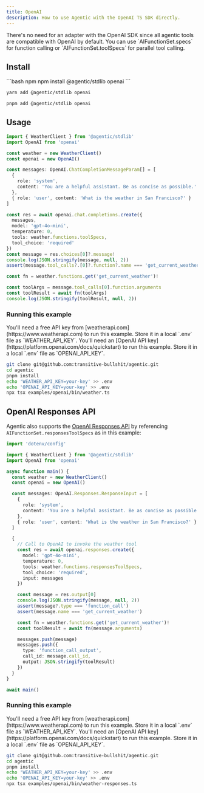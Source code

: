 ```yaml
---
title: OpenAI
description: How to use Agentic with the OpenAI TS SDK directly.
---
```


<Note>
  There's no need for an adapter with the OpenAI SDK since all agentic tools are
  compatible with OpenAI by default. You can use `AIFunctionSet.specs` for
  function calling or `AIFunctionSet.toolSpecs` for parallel tool calling.
</Note>

## Install

<CodeGroup>
```bash npm
npm install @agentic/stdlib openai
```

```bash yarn
yarn add @agentic/stdlib openai
```

```bash pnpm
pnpm add @agentic/stdlib openai
```

</CodeGroup>

## Usage

```ts
import { WeatherClient } from '@agentic/stdlib'
import OpenAI from 'openai'

const weather = new WeatherClient()
const openai = new OpenAI()

const messages: OpenAI.ChatCompletionMessageParam[] = [
  {
    role: 'system',
    content: 'You are a helpful assistant. Be as concise as possible.'
  },
  { role: 'user', content: 'What is the weather in San Francisco?' }
]

const res = await openai.chat.completions.create({
  messages,
  model: 'gpt-4o-mini',
  temperature: 0,
  tools: weather.functions.toolSpecs,
  tool_choice: 'required'
})
const message = res.choices[0]?.message!
console.log(JSON.stringify(message, null, 2))
assert(message.tool_calls?.[0]?.function?.name === 'get_current_weather')

const fn = weather.functions.get('get_current_weather')!

const toolArgs = message.tool_calls[0].function.arguments
const toolResult = await fn(toolArgs)
console.log(JSON.stringify(toolResult, null, 2))
```

### Running this example

<Info>
  You'll need a free API key from [weatherapi.com](https://www.weatherapi.com)
  to run this example. Store it in a local `.env` file as `WEATHER_API_KEY`.
</Info>

<Info>
  You'll need an [OpenAI API key](https://platform.openai.com/docs/quickstart)
  to run this example. Store it in a local `.env` file as `OPENAI_API_KEY`.
</Info>

```sh
git clone git@github.com:transitive-bullshit/agentic.git
cd agentic
pnpm install
echo 'WEATHER_API_KEY=your-key' >> .env
echo 'OPENAI_API_KEY=your-key' >> .env
npx tsx examples/openai/bin/weather.ts
```

## OpenAI Responses API

Agentic also supports the [OpenAI Responses API](https://platform.openai.com/docs/api-reference/responses) by referencing `AIFunctionSet.responsesToolSpecs` as in this example:

```ts
import 'dotenv/config'

import { WeatherClient } from '@agentic/stdlib'
import OpenAI from 'openai'

async function main() {
  const weather = new WeatherClient()
  const openai = new OpenAI()

  const messages: OpenAI.Responses.ResponseInput = [
    {
      role: 'system',
      content: 'You are a helpful assistant. Be as concise as possible.'
    },
    { role: 'user', content: 'What is the weather in San Francisco?' }
  ]

  {
    // Call to OpenAI to invoke the weather tool
    const res = await openai.responses.create({
      model: 'gpt-4o-mini',
      temperature: 0,
      tools: weather.functions.responsesToolSpecs,
      tool_choice: 'required',
      input: messages
    })

    const message = res.output[0]
    console.log(JSON.stringify(message, null, 2))
    assert(message?.type === 'function_call')
    assert(message.name === 'get_current_weather')

    const fn = weather.functions.get('get_current_weather')!
    const toolResult = await fn(message.arguments)

    messages.push(message)
    messages.push({
      type: 'function_call_output',
      call_id: message.call_id,
      output: JSON.stringify(toolResult)
    })
  }
}

await main()
```

### Running this example

<Info>
  You'll need a free API key from [weatherapi.com](https://www.weatherapi.com)
  to run this example. Store it in a local `.env` file as `WEATHER_API_KEY`.
</Info>

<Info>
  You'll need an [OpenAI API key](https://platform.openai.com/docs/quickstart)
  to run this example. Store it in a local `.env` file as `OPENAI_API_KEY`.
</Info>

```sh
git clone git@github.com:transitive-bullshit/agentic.git
cd agentic
pnpm install
echo 'WEATHER_API_KEY=your-key' >> .env
echo 'OPENAI_API_KEY=your-key' >> .env
npx tsx examples/openai/bin/weather-responses.ts
```

